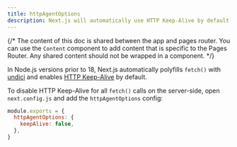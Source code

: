 ```yaml
---
title: httpAgentOptions
description: Next.js will automatically use HTTP Keep-Alive by default. Learn more about how to disable HTTP Keep-Alive here.
---
```


{/* The content of this doc is shared between the app and pages router. You can use the `Content` component to add content that is specific to the Pages Router. Any shared content should not be wrapped in a component. */}

In Node.js versions prior to 18, Next.js automatically polyfills `fetch()` with [undici](/docs/architecture/supported-browsers#polyfills) and enables [HTTP Keep-Alive](https://developer.mozilla.org/docs/Web/HTTP/Headers/Keep-Alive) by default.

To disable HTTP Keep-Alive for all `fetch()` calls on the server-side, open `next.config.js` and add the `httpAgentOptions` config:

```js filename="next.config.js"
module.exports = {
  httpAgentOptions: {
    keepAlive: false,
  },
}
```
